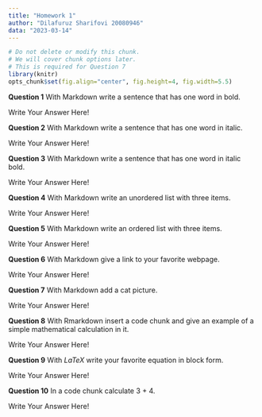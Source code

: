 ```yaml
---
title: "Homework 1"
author: "Dilafuruz Sharifovi 20080946"
data: "2023-03-14"
---
```


```r
# Do not delete or modify this chunk.
# We will cover chunk options later.
# This is required for Question 7
library(knitr)
opts_chunk$set(fig.align="center", fig.height=4, fig.width=5.5)
```

**Question 1** With Markdown write a sentence that has one word in bold.

Write Your Answer Here!

**Question 2** With Markdown write a sentence that has one word in italic.

Write Your Answer Here!

**Question 3** With Markdown write a sentence that has one word in italic bold.

Write Your Answer Here!

**Question 4** With Markdown write an unordered list with three items.

Write Your Answer Here!

**Question 5** With Markdown write an ordered list with three items.

Write Your Answer Here!

**Question 6** With Markdown give a link to your favorite webpage.

Write Your Answer Here!

**Question 7** With Markdown add a cat picture.

Write Your Answer Here!

**Question 8** With Rmarkdown insert a code chunk and give an example of a simple mathematical calculation in it.

Write Your Answer Here!

**Question 9** With $LaTeX$ write your favorite equation in block form.

Write Your Answer Here!

**Question 10** In a code chunk calculate 3 + 4.

Write Your Answer Here!
